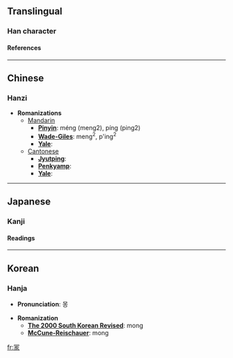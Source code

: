==Translingual==
===Han character===
{{Han char|rad=冖|as=08|sn=10|four=|canj=月一一人 (BMMO)}}
====References====
{{Han ref|kx=0130.240|dkj=01584|dj=0293.040|hdz=10304.060|uh=51A1|ud=20897}}
----

==Chinese==
===Hanzi===


* '''Romanizations'''
** [[Mandarin]]
*** '''[[Pinyin]]''': méng (meng2), píng (ping2)
*** '''[[Wade-Giles]]''': meng<sup>2</sup>, p'ing<sup>2</sup>
*** '''[[Yale]]''': 
**[[Cantonese]]
***'''[[Jyutping]]''':
***'''[[Penkyamp]]''': 
***'''[[Yale]]''': 


----
==Japanese==
===Kanji===
{{ja-kanji|grade=|rs=冖08}}
====Readings====
{{ja-readings|on=[[ぼう]] (bō), [[も]] (mo)|kun=[[おおう]] (oou)}}


----
==Korean==
===Hanja===

* '''Pronunciation''': 몽

* '''Romanization'''
** '''[[The 2000 South Korean Revised Romanization|The 2000 South Korean Revised]]''': mong
** '''[[McCune-Reischauer]]''': mong


[[fr:冡]]